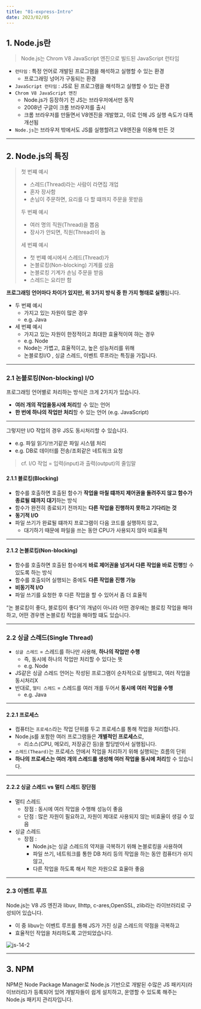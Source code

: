 ```yaml
---
title: "01-express-Intro"
date: 2023/02/05
---
```


## 1. Node.js란

> Node.js는 Chrom V8 JavaScript 엔진으로 빌드된 JavaScript 런타임

* `런타임` : 특정 언어로 개발된 프로그램을 해석하고 실행할 수 있는 환경
  * 프로그래밍 넝어가 구동되는 환경
* `JavaScript 런타임` : JS로 된 프로그램을 해석하고 실행할 수 있는 환경
* `Chrom V8 JavaScript 엔진`
  * Node.js가 등장하기 전 JS는 브라우저에서만 동작
  * 2008년 구글이 크롬 브라우저를 출시
  * 크롬 브라우저를 만들면서 V8엔진을 개발했고, 이로 인해 JS 실행 속도가 대폭 개선됨
* `Node.js`는 브라우저 밖에서도 JS를 실행할려고 V8엔진을 이용해 만든 것

------

## 2. Node.js의 특징

> 첫 번쨰 예시
>
> * 스레드(Thread)라는 사람이 라면집 개업
> * 혼자 장사함
> * 손님이 주문하면, 요리를 다 할 떄까지 주문을 못받음
>
> 두 번째 예시
>
> * 여러 명의 직원(Thread)을 뽑음
> * 장사가 안되면, 직원(Thread)이 놈
>
> 세 번쨰 예시
>
> * 첫 번쨰 예시에서 스레드(Thread)가
> * 논블로킹(Non-blocking) 기계를 샀음 
> * 논블로킹 기계가 손님 주문을 받음
> * 스레드는 요리만 함

**프로그래밍 언어마다 차이가 있지만, 위 3가지 방식 중 한 가지 형태로 실행**됩니다.

* 두 번쨰 예시
  * 가지고 있는 자원이 많은 경우
  * e.g. Java
* 세 번쨰 예시
  * 가지고 있는 자원이 한정적이고 최대한 효율적이여 햐는 경우
  * e.g. Node
  * Node는 가볍고, 효율적이고, 높은 성능처리를 위해
  * 논블로킹I/O , 싱글 스레드, 이벤트 루프라는 특징을 가집니다.

------

### 2.1 논블로킹(Non-blocking) I/O

프로그래밍 언어별로 처리하는 방식은 크게 2가지가 있습니다.

*  **여러 개의 작업을동시에 처리**할 수 있는 언어
* **한 번에 하나의 작업만 처리**할 수 있는 언어 (e.g. JavaScript)

------

그렇지만 I/O 작업의 경우 JS도 동시처리할 수 있습니다.

* e.g. 파일 읽기/쓰기같은 파일 시스템 처리
* e.g. DB로 데이터를 전송/조회같은 네트워크 요청

> cf. I/O 작업 = 입력(input)과 출력(output)의 줄임말

#### 2.1.1 블로킹(Blocking)

* 함수를 호출하면 호출된 함수가 **작업을 마칠 떄까지 제어권을 돌려주지 않고 함수가 종료될 떄까지 대기**하는 방식
* 함수가 완전히 종료되기 전까지는 **다른 작업을 진행하지 못하고 기다리는 것**
* **동기적 I/O**
* 파일 쓰기가 완료될 떄까지 프로그램이 다음 코드를 실행하지 않고, 
  * 대기하기 때문에 파일을 쓰는 동안 CPU가 사용되지 않아 비효율적 

------

#### 2.1.2 논블로킹(Non-blocking)

* 함수를 호출하면 호출된 함수에게 **바로 제어권을 넘겨서 다른 작업을 바로 진행**할 수 있도록 하는 방식
* 함수를 호출되어 실행되는 중에도 **다른 작업을 진행 가능**
* **비동기적 I/O**
* 파일 쓰기를 요청한 후 다른 작업을 할 수 있어서 좀 더 효율적

“논 블로킹이 좋다, 블로킹이 좋다”의 개념이 아니라
어떤 경우에는 블로킹 작업을 해야하고, 어떤 경우엔 논블로킹 작업을 해야할 떄도 있습니다.

------

### 2.2 싱글 스레드(Single Thread)

* `싱글 스레드` = 스레드를 하나만 사용해, **하나의 작업만 수행**
  * 즉, 동시에 하나의 작업만 처리할 수 있다는 뜻
  * e.g. Node
*  JS같은 싱글 스레드 언어는 작성된 프로그램이 순차적으로 실행되고, 여러 작업을 동시처리X
* 반대로, `멀티 스레드` = 스레드를 여러 개를 두어서 **동시에 여러 작업을 수행**
  * e.g. Java

------

#### 2.2.1 프로세스

* 컴퓨터는 `프로세스`라는 작업 단위를 두고 프로세스를 통해 작업을 처리합니다.
* Node.js를 포함한 여러 프로그램들은 **개별적인 프로세스**로,
  * 리소스(CPU, 메모리, 저장공간 등)을 할당받아서 실행됩니다.
* `스레드(Theard)`는 프로세스 안에서 작업을 처리하기 위해 실행되는 흐름의 단위
* **하나의 프로세스는 여러 개의 스레드를 생성해 여러 작업을 동시에 처리**할 수 있습니다.

------

#### 2.2.2 싱글 스레드 vs 멀티 스레드 장단점

* 멀티 스레드
  * 장점 : 동시에 여러 작업을 수행해 성능이 좋음
  * 단점 : 많은 자원이 필요하고, 자원이 제대로 사용되지 않는 비효율이 생길 수 있음
* 싱글 스레드
  * 장점 : 
    * Node.js는 싱글 스레드의 약저을 극복하기 위해 논블로킹을 사용하여
    * 파일 쓰기, 네트워크를 통한 DB 처리 등의 작업을 하는 동안 컴퓨터가 쉬지않고,
    * 다른 작업을 하도록 해서 적은 자원으로 효율아 좋음

------

### 2.3 이벤트 루프

Node.js는 V8 JS 엔진과 libuv, llhttp, c-ares,OpenSSL, zlib라는 라이브러리로 구성되어 있습니다.

* 이 중 libuv는 이벤트 루프를 통해 JS가 가진 싱글 스레드의 약점을 극복하고
* 효율적인 작업을 처리하도록 고안되었습니다.

![js-14-2](https://raw.githubusercontent.com/berenickt/image-server/main/img/js-14-2.png)

------

## 3. NPM

NPM은 Node Package Manager로 Node.js 기반으로 개발된 수많은 JS 패키지(라이브러리)가 등록되어 있어
개발자들이 쉽게 설치하고, 운영할 수 있도록 해주는 Node.js 패키지 관리자입니다.

